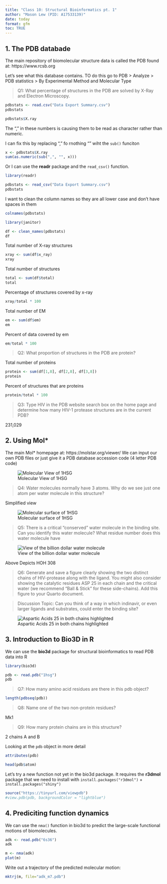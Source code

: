```yaml
---
title: "Class 10: Structural Bioinformatics pt. 1"
author: "Mason Lew (PID: A17533139)"
date: today
format: gfm
toc: TRUE
---
```


## 1. The PDB databade

The main repository of biomolecular structure data is called the PDB found at: https://www.rcsb.org

Let's see what this database contains. TO do this go to PDB > Analyze > PDB statistics > By Experimental Method and Molecular Type

>Q1: What percentage of structures in the PDB are solved by X-Ray and Electron Microscopy.

```r
pdbstats <- read.csv("Data Export Summary.csv")
pdbstats
```
```r
pdbstats$X.ray
```

The "," in these numbers is causing them to be read as character rather than numeric.

I can fix this by replacing "," fo rnothing "" wiht the `sub()` funciton

```r
x <- pdbstats$X.ray
sum(as.numeric(sub(",", "", x)))
```

Or I can use the **readr** package and the `read_csv()` function.
```r
library(readr)

pdbstats <- read_csv("Data Export Summary.csv")
pdbstats
```

I want to clean the column names so they are all lower case and don't have spaces in them
```r
colnames(pdbstats)
```

```r
library(janitor)

df <- clean_names(pdbstats)
df
```

Total number of X-ray structures
```r
xray <- sum(df$x_ray)
xray
```

Total number of structures
```r
total <- sum(df$total)
total
```

Percentage of structures covered by x-ray
```r
xray/total * 100
```

Total number of EM
```r
em <- sum(df$em)
em
```

Percent of data covered by em
```r
em/total * 100
```

>Q2: What proportion of structures in the PDB are protein?

Total number of proteins
```r
protein <- sum(df[1,8], df[2,8], df[3,8])
protein
```

Percent of structures that are proteins
```r
protein/total * 100
```

>Q3: Type HIV in the PDB website search box on the home page and determine how many HIV-1 protease structures are in the current PDB?

231,029

## 2. Using Mol*

The main Mol* homepage at: https://molstar.org/viewer/ We can input our own PDB files or just give it a PDB database accession code (4 letter PDB code)

![Molecular View of 1HSG](1HSG.png)

> Q4: Water molecules normally have 3 atoms. Why do we see just one atom per water molecule in this structure?

Simplified view

![Molecular surface of 1HSG](Molecular View.png)

>Q5: There is a critical “conserved” water molecule in the binding site. Can you identify this water molecule? What residue number does this water molecule have

![View of the billion dollar water molecule](water.png)

Above Depicts HOH 308

>Q6: Generate and save a figure clearly showing the two distinct chains of HIV-protease along with the ligand. You might also consider showing the catalytic residues ASP 25 in each chain and the critical water (we recommend “Ball & Stick” for these side-chains). Add this figure to your Quarto document.

>Discussion Topic: Can you think of a way in which indinavir, or even larger ligands and substrates, could enter the binding site?

![Aspartic Acids 25 in both chains highlighted](Aspartic acids.png)




## 3. Introduction to Bio3D in R

We can use the **bio3d** package for structural bioinformatics to read PDB data into R
```r
library(bio3d)

pdb <- read.pdb("1hsg")
pdb
```

> Q7: How many amino acid residues are there in this pdb object? 

```r
length(pdbseq(pdb))
```

> Q8: Name one of the two non-protein residues? 

Mk1

> Q9: How many protein chains are in this structure? 

2 chains A and B

Looking at the `pdb` object in more detail

```r
attributes(pdb)
```

```r
head(pdb$atom)
```

Let's try a new function not yet in the bio3d package. It requires the **r3dmol** package that we need to install with `install.packages("r3dmol")` + `install.packages("shiny")`

```r
source("https://tinyurl.com/viewpdb")
#view.pdb(pdb, backgroundColor = "lightblue")
```

## 4. Prediciting function dynamics

We can use the `nma()` function in bio3d to predict the large-scale functional motions of biomolecules.

```r
adk <- read.pdb("6s36")
adk
```

```r
m <- nma(adk)
plot(m)
```

Write out a trajectory of the predicted molecular motion:
```r
mktrj(m, file="adk_m7.pdb")
```



